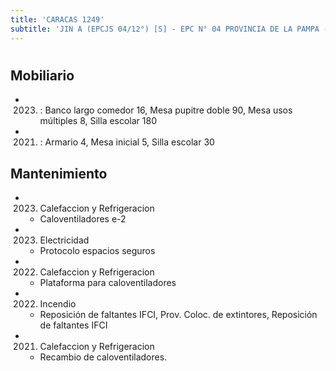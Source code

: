 ```yaml
---
title: 'CARACAS 1249'
subtitle: 'JIN A (EPCJS 04/12°) [S] - EPC N° 04 PROVINCIA DE LA PAMPA - ESEA EN DANZA MASTRAZZI  JUV. N° 05'
---
```


#


## Mobiliario

*  (2023) : Banco largo comedor 16, Mesa pupitre doble 90, Mesa usos múltiples 8, Silla escolar 180 

*  (2021) : Armario 4, Mesa inicial 5, Silla escolar 30 





## Mantenimiento

*  (2023) Calefaccion y Refrigeracion 
    + Caloventiladores e-2

*  (2023) Electricidad 
    + Protocolo espacios seguros

*  (2022) Calefaccion y Refrigeracion 
    + Plataforma para caloventiladores

*  (2022) Incendio 
    + Reposición de faltantes IFCI, Prov. Coloc. de extintores, Reposición de faltantes IFCI

*  (2021) Calefaccion y Refrigeracion 
    + Recambio de caloventiladores.



